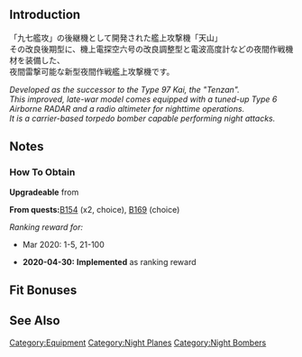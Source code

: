 {{EquipmentInfo|373}}

==Introduction==
「九七艦攻」の後継機として開発された艦上攻撃機「天山」<br>
その改良後期型に、機上電探空六号の改良調整型と電波高度計などの夜間作戦機材を装備した、<br>
夜間雷撃可能な新型夜間作戦艦上攻撃機です。

''Developed as the successor to the Type 97 Kai, the "Tenzan".''<br>
''This improved, late-war model comes equipped with a tuned-up Type 6 Airborne RADAR and a radio altimeter for nighttime operations.''<br>
''It is a carrier-based torpedo bomber capable performing night attacks.''

==Notes==
<div class="mw-collapsible"><h3>How To Obtain</h3>
<div class="mw-collapsible-content">
'''Upgradeable''' from {{Equipment/Link|Prototype Type 97 Torpedo Bomber Kai No. 3 Model E (w/ Type 6 Airborne Radar Kai)}}

'''From quests: '''[[Quests#B154|B154]] (x2, choice), [[Quests#B169|B169]] (choice)

''Ranking reward for:''
* Mar 2020: 1-5, 21-100

</div></div>


<div class="mw-collapsible><h3>Updates History</h3>
<div class="mw-collapsible-content>
* '''2020-04-30:''' '''Implemented''' as ranking reward
</div></div>

==Fit Bonuses==
{{:Tenzan Model 12A Kai (w/ Type 6 Airborne Radar Kai)/Bonuses}}

==See Also==
{{Equipmentlist}}
[[Category:Equipment]]
[[Category:Night Planes]]
[[Category:Night Bombers]]